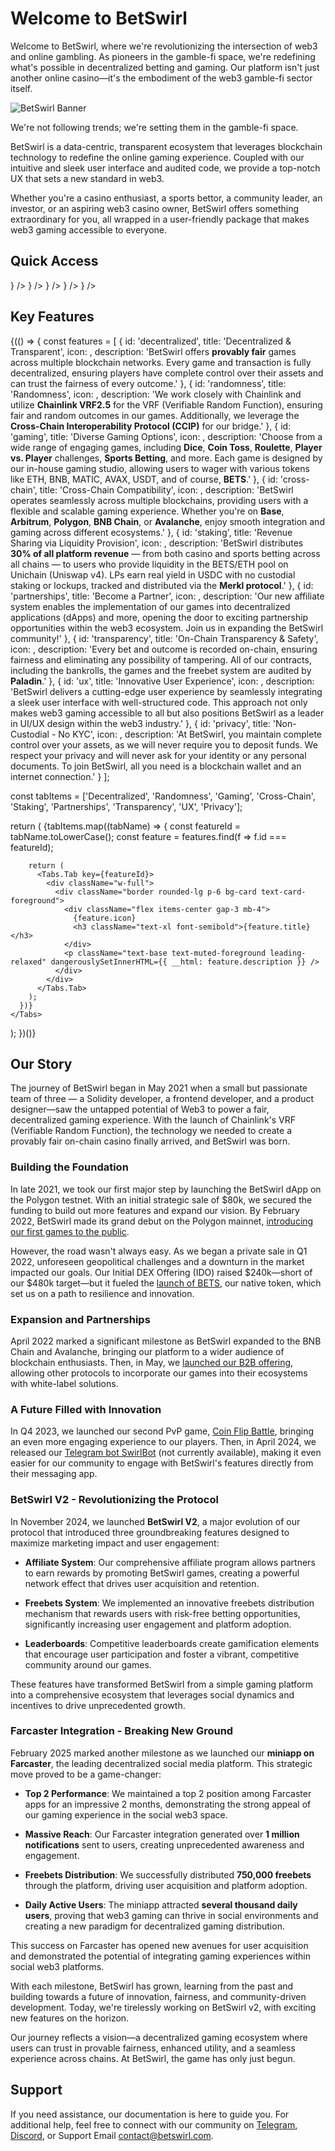 
# Welcome to BetSwirl

Welcome to BetSwirl, where we're revolutionizing the intersection of web3 and online gambling. As pioneers in the gamble-fi space, we're redefining what's possible in decentralized betting and gaming. Our platform isn't just another online casino—it's the embodiment of the web3 gamble-fi sector itself.

<Image 
  src="/img/headers/home.png" 
  alt="BetSwirl Banner" 
  width={1200} 
  height={300} 
  className="w-full rounded-lg mb-6"
  priority
/>

<Callout type="info">
  We're not following trends; we're setting them in the gamble-fi space.
</Callout>

BetSwirl is a data-centric, transparent ecosystem that leverages blockchain technology to redefine the online gaming experience. Coupled with our intuitive and sleek user interface and audited code, we provide a top-notch UX that sets a new standard in web3.

Whether you're a casino enthusiast, a sports bettor, a community leader, an investor, or an aspiring web3 casino owner, BetSwirl offers something extraordinary for you, all wrapped in a user-friendly package that makes web3 gaming accessible to everyone.

## Quick Access

<Cards>
  <Cards.Card
    title="Protocol"
    href="/protocol/bets"
    icon={<Shell />}
  />
<Cards.Card
    title="Casino"
    href="/casino"
    icon={<Dices />}
  />
  <Cards.Card
    title="Sports Betting"
    href="/sports-betting"
    icon={<Volleyball />}
  />
  <Cards.Card
    title="Where to bet ?"
    href="/where-to-bet"
    icon={<Coins />}
  />
  <Cards.Card
    title="Partners"
    href="/partners"
    icon={<Users />}
  />
</Cards>

## Key Features

{(() => {
  const features = [
    {
      id: 'decentralized',
      title: 'Decentralized & Transparent',
      icon: <Shield className="w-6 h-6 text-blue-500" />,
      description: 'BetSwirl offers <strong>provably fair</strong> games across multiple blockchain networks. Every game and transaction is fully decentralized, ensuring players have complete control over their assets and can trust the fairness of every outcome.'
      },
        {
      id: 'randomness',
      title: 'Randomness',
      icon: <Zap className="w-6 h-6 text-orange-500" />,
      description: 'We work closely with Chainlink and utilize <strong>Chainlink VRF2.5</strong> for the VRF (Verifiable Random Function), ensuring fair and random outcomes in our games. Additionally, we leverage the <strong>Cross-Chain Interoperability Protocol (CCIP)</strong> for our bridge.'
    },
    {
      id: 'gaming',
      title: 'Diverse Gaming Options',
      icon: <Gamepad2 className="w-6 h-6 text-green-500" />,
      description: 'Choose from a wide range of engaging games, including <strong>Dice</strong>, <strong>Coin Toss</strong>, <strong>Roulette</strong>, <strong>Player vs. Player</strong> challenges, <strong>Sports Betting</strong>, and more. Each game is designed by our in-house gaming studio, allowing users to wager with various tokens like ETH, BNB, MATIC, AVAX, USDT, and of course, <strong>BETS</strong>.'
    },
    {
      id: 'cross-chain',
      title: 'Cross-Chain Compatibility',
      icon: <Globe className="w-6 h-6 text-purple-500" />,
      description: 'BetSwirl operates seamlessly across multiple blockchains, providing users with a flexible and scalable gaming experience. Whether you\'re on <strong>Base</strong>, <strong>Arbitrum</strong>, <strong>Polygon</strong>, <strong>BNB Chain</strong>, or <strong>Avalanche</strong>, enjoy smooth integration and gaming across different ecosystems.'
    },
    {
      id: 'staking',
      title: 'Revenue Sharing via Liquidity Provision',
      icon: <Droplets className="w-6 h-6 text-cyan-500" />,
      description: 'BetSwirl distributes <strong>30% of all platform revenue</strong> — from both casino and sports betting across all chains — to users who provide liquidity in the BETS/ETH pool on Unichain (Uniswap v4). LPs earn real yield in USDC with no custodial staking or lockups, tracked and distributed via the <strong>Merkl protocol</strong>.'
    },
    {
      id: 'partnerships',
      title: 'Become a Partner',
      icon: <Users className="w-6 h-6 text-indigo-500" />,
      description: 'Our new affiliate system enables the implementation of our games into decentralized applications (dApps) and more, opening the door to exciting partnership opportunities within the web3 ecosystem. Join us in expanding the BetSwirl community!'
    },
    {
      id: 'transparency',
      title: 'On-Chain Transparency & Safety',
      icon: <Shield className="w-6 h-6 text-red-500" />,
      description: 'Every bet and outcome is recorded on-chain, ensuring fairness and eliminating any possibility of tampering. All of our contracts, including the bankrolls, the games and the freebet system are audited by <strong>Paladin</strong>.'
    },
    {
      id: 'ux',
      title: 'Innovative User Experience',
      icon: <Sparkles className="w-6 h-6 text-pink-500" />,
      description: 'BetSwirl delivers a cutting-edge user experience by seamlessly integrating a sleek user interface with well-structured code. This approach not only makes web3 gaming accessible to all but also positions BetSwirl as a leader in UI/UX design within the web3 industry.'
    },
    {
      id: 'privacy',
      title: 'Non-Custodial - No KYC',
      icon: <Lock className="w-6 h-6 text-gray-500" />,
      description: 'At BetSwirl, you maintain complete control over your assets, as we will never require you to deposit funds. We respect your privacy and will never ask for your identity or any personal documents. To join BetSwirl, all you need is a blockchain wallet and an internet connection.'
    }
  ];

  const tabItems = ['Decentralized', 'Randomness', 'Gaming', 'Cross-Chain', 'Staking', 'Partnerships', 'Transparency', 'UX', 'Privacy'];


  return (
    <Tabs items={tabItems}>
      {tabItems.map((tabName) => {
        const featureId = tabName.toLowerCase();
        const feature = features.find(f => f.id === featureId);
        
        return (
          <Tabs.Tab key={featureId}>
            <div className="w-full">
              <div className="border rounded-lg p-6 bg-card text-card-foreground">
                <div className="flex items-center gap-3 mb-4">
                  {feature.icon}
                  <h3 className="text-xl font-semibold">{feature.title}</h3>
                </div>
                <p className="text-base text-muted-foreground leading-relaxed" dangerouslySetInnerHTML={{ __html: feature.description }} />
              </div>
            </div>
          </Tabs.Tab>
        );
      })}
    </Tabs>
  );
})()}


## Our Story

The journey of BetSwirl began in May 2021 when a small but passionate team of three — a Solidity developer, a frontend developer, and a product designer—saw the untapped potential of Web3 to power a fair, decentralized gaming experience. With the launch of Chainlink's VRF (Verifiable Random Function), the technology we needed to create a provably fair on-chain casino finally arrived, and BetSwirl was born.

### Building the Foundation

In late 2021, we took our first major step by launching the BetSwirl dApp on the Polygon testnet. With an initial strategic sale of $80k, we secured the funding to build out more features and expand our vision. By February 2022, BetSwirl made its grand debut on the Polygon mainnet, [introducing our first games to the public](https://betswirl.medium.com/episode-1-betswirl-joins-the-party-and-heres-what-you-should-know-1a0e9e20d4bb).

However, the road wasn't always easy. As we began a private sale in Q1 2022, unforeseen geopolitical challenges and a downturn in the market impacted our goals. Our Initial DEX Offering (IDO) raised $240k—short of our $480k target—but it fueled the [launch of BETS](https://betswirl.medium.com/episode-3-the-bets-token-8c4b7ae0fe03), our native token, which set us on a path to resilience and innovation.

### Expansion and Partnerships

April 2022 marked a significant milestone as BetSwirl expanded to the BNB Chain and Avalanche, bringing our platform to a wider audience of blockchain enthusiasts. Then, in May, we [launched our B2B offering](https://betswirl.medium.com/betswirl-set-to-usher-in-new-suite-of-b2b-services-8e600cc3cc39), allowing other protocols to incorporate our games into their ecosystems with white-label solutions.

### A Future Filled with Innovation

In Q4 2023, we launched our second PvP game, [Coin Flip Battle](https://betswirl.medium.com/introducing-coin-flip-battle-pvp-c4cbdd3fd434), bringing an even more engaging experience to our players. Then, in April 2024, we released our [Telegram bot SwirlBot](https://betswirl.medium.com/swirlbot-the-game-changer-on-betswirls-decentralized-platform-eaa77e442833) (not currently available), making it even easier for our community to engage with BetSwirl's features directly from their messaging app.

### BetSwirl V2 - Revolutionizing the Protocol

In November 2024, we launched **BetSwirl V2**, a major evolution of our protocol that introduced three groundbreaking features designed to maximize marketing impact and user engagement:

- **Affiliate System**: Our comprehensive affiliate program allows partners to earn rewards by promoting BetSwirl games, creating a powerful network effect that drives user acquisition and retention.

- **Freebets System**: We implemented an innovative freebets distribution mechanism that rewards users with risk-free betting opportunities, significantly increasing user engagement and platform adoption.

- **Leaderboards**: Competitive leaderboards create gamification elements that encourage user participation and foster a vibrant, competitive community around our games.

These features have transformed BetSwirl from a simple gaming platform into a comprehensive ecosystem that leverages social dynamics and incentives to drive unprecedented growth.

### Farcaster Integration - Breaking New Ground

February 2025 marked another milestone as we launched our **miniapp on Farcaster**, the leading decentralized social media platform. This strategic move proved to be a game-changer:

- **Top 2 Performance**: We maintained a top 2 position among Farcaster apps for an impressive 2 months, demonstrating the strong appeal of our gaming experience in the social web3 space.

- **Massive Reach**: Our Farcaster integration generated over **1 million notifications** sent to users, creating unprecedented awareness and engagement.

- **Freebets Distribution**: We successfully distributed **750,000 freebets** through the platform, driving user acquisition and platform adoption.

- **Daily Active Users**: The miniapp attracted **several thousand daily users**, proving that web3 gaming can thrive in social environments and creating a new paradigm for decentralized gaming distribution.

This success on Farcaster has opened new avenues for user acquisition and demonstrated the potential of integrating gaming experiences within social web3 platforms.

With each milestone, BetSwirl has grown, learning from the past and building towards a future of innovation, fairness, and community-driven development. Today, we're tirelessly working on BetSwirl v2, with exciting new features on the horizon.

Our journey reflects a vision—a decentralized gaming ecosystem where users can trust in provable fairness, enhanced utility, and a seamless experience across chains. At BetSwirl, the game has only just begun.

## Support

If you need assistance, our documentation is here to guide you. For additional help, feel free to connect with our community on [Telegram](https://t.me/betswirl), [Discord](https://discord.gg/uAJXn4GJdX), or Support Email contact@betswirl.com.